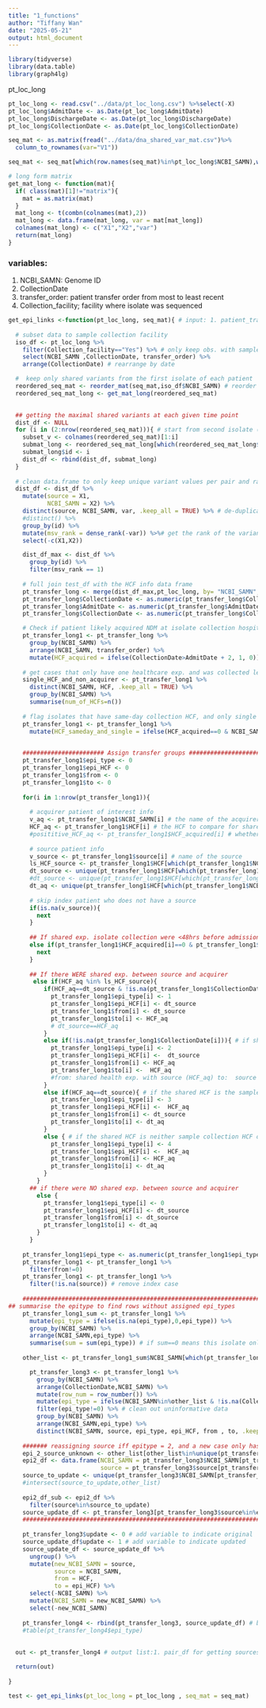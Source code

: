 ```yaml
---
title: "1_functions"
author: "Tiffany Wan"
date: "2025-05-21"
output: html_document
---
```



```r
library(tidyverse)
library(data.table)
library(graph4lg)
```



pt_loc_long
```r
pt_loc_long <- read.csv("../data/pt_loc_long.csv") %>%select(-X)
pt_loc_long$AdmitDate <- as.Date(pt_loc_long$AdmitDate)
pt_loc_long$DischargeDate <- as.Date(pt_loc_long$DischargeDate)
pt_loc_long$CollectionDate <- as.Date(pt_loc_long$CollectionDate)

```

```r
seq_mat <- as.matrix(fread("../data/dna_shared_var_mat.csv")%>%
  column_to_rownames(var="V1")) 

seq_mat <- seq_mat[which(row.names(seq_mat)%in%pt_loc_long$NCBI_SAMN),which(colnames(seq_mat)%in%pt_loc_long$NCBI_SAMN)] 
```

```r
# long form matrix
get_mat_long <- function(mat){
  if( class(mat)[1]!="matrix"){
    mat = as.matrix(mat)
  }
  mat_long <- t(combn(colnames(mat),2))
  mat_long <- data.frame(mat_long, var = mat[mat_long])
  colnames(mat_long) <- c("X1","X2","var")
  return(mat_long)
}
```


### variables: 
1. NCBI_SAMN: Genome ID
2. CollectionDate
3. transfer_order: patient transfer order from most to least recent  
4. Collection_facility; facility where isolate was sequenced
```r
get_epi_links <-function(pt_loc_long, seq_mat){ # input: 1. patient_transfer data frame with HCF exposures, unique ID and transfer dates. 2. shared_variant_matrix with sample unique ID
  
  # subset data to sample collection facility
  iso_df <- pt_loc_long %>%
    filter(Collection_facility=="Yes") %>% # only keep obs. with sample collection dates 
    select(NCBI_SAMN ,CollectionDate, transfer_order) %>%
    arrange(CollectionDate) # rearrange by date

  #  keep only shared variants from the first isolate of each patient
  reordered_seq_mat <- reorder_mat(seq_mat,iso_df$NCBI_SAMN) # reorder the matrix by the order of the (unique ID) from patient transfer data 
  reordered_seq_mat_long <- get_mat_long(reordered_seq_mat)

  
  ## getting the maximal shared variants at each given time point
  dist_df <- NULL
  for (i in (2:nrow(reordered_seq_mat))){ # start from second isolate (bc first isolate can only be source)
    subset_v <- colnames(reordered_seq_mat)[1:i]
    submat_long <- reordered_seq_mat_long[which(reordered_seq_mat_long$X1%in%subset_v&reordered_seq_mat_long$X2%in%subset_v), ]
    submat_long$id <- i
    dist_df <- rbind(dist_df, submat_long)
  }
  
  # clean data.frame to only keep unique variant values per pair and rank'em
  dist_df <- dist_df %>%
    mutate(source = X1,
           NCBI_SAMN = X2) %>%
    distinct(source, NCBI_SAMN, var, .keep_all = TRUE) %>% # de-duplicate data
    #distinct() %>%
    group_by(id) %>%
    mutate(msv_rank = dense_rank(-var)) %>%# get the rank of the variants by descending order
    select(-c(X1,X2))

    dist_df_max <- dist_df %>%
      group_by(id) %>%
      filter(msv_rank == 1)
    
    # full join test_df with the HCF info data frame
    pt_transfer_long <- merge(dist_df_max,pt_loc_long, by= "NCBI_SAMN",all = TRUE) 
    pt_transfer_long$CollectionDate <- as.numeric(pt_transfer_long$CollectionDate)
    pt_transfer_long$AdmitDate <- as.numeric(pt_transfer_long$AdmitDate)
    pt_transfer_long$CollectionDate <- as.numeric(pt_transfer_long$CollectionDate)

    # Check if patient likely acquired NDM at isolate collection hospital
    pt_transfer_long1 <- pt_transfer_long %>%
      group_by(NCBI_SAMN) %>%
      arrange(NCBI_SAMN, transfer_order) %>%
      mutate(HCF_acquired = ifelse(CollectionDate>AdmitDate + 2, 1, 0))  # find isolates where collection date is <48 hrs after admit date
    
    # get cases that only have one healthcare exp. and was collected less than 48 hours after admission
    single_HCF_and_non_acquirer <- pt_transfer_long1 %>%
      distinct(NCBI_SAMN, HCF, .keep_all = TRUE) %>%
      group_by(NCBI_SAMN) %>%
      summarise(num_of_HCFs=n())
    
    # flag isolates that have same-day collection HCF, and only single HCF exp. 
    pt_transfer_long1 <- pt_transfer_long1 %>%
      mutate(HCF_sameday_and_single = ifelse(HCF_acquired==0 & NCBI_SAMN %in%single_HCF_and_non_acquirer$NCBI_SAMN[which(single_HCF_and_non_acquirer$num_of_HCFs==1)],1,0))
    

    ####################### Assign transfer groups ###############################################
    pt_transfer_long1$epi_type <- 0
    pt_transfer_long1$epi_HCF <- 0
    pt_transfer_long1$from <- 0
    pt_transfer_long1$to <- 0
 
    for(i in 1:nrow(pt_transfer_long1)){
      
      # acquirer patient of interest info
      v_aq <- pt_transfer_long1$NCBI_SAMN[i] # the name of the acquirer to compare
      HCF_aq <- pt_transfer_long1$HCF[i] # the HCF to compare for shared exposure 
      #posititive_HCF_aq <- pt_transfer_long1$HCF_acquired[i] # whether this this isolate is sampled at HCF of acquirement (1/0/NA - for non- sample collection HCFs) 
      
      # source patient info
      v_source <- pt_transfer_long1$source[i] # name of the source
      ls_HCF_source <- pt_transfer_long1$HCF[which(pt_transfer_long1$NCBI_SAMN==v_source)] #sources' healthcare exps.
      dt_source <- unique(pt_transfer_long1$HCF[which(pt_transfer_long1$NCBI_SAMN==v_source &!is.na(pt_transfer_long1$CollectionDate))]) # source' sample collection HCF
      #dt_source <- unique(pt_transfer_long1$HCF[which(pt_transfer_long1$NCBI_SAMN==v_source &!is.na(pt_transfer_long1$CollectionDate))]) # source' sample collection HCF
      dt_aq <- unique(pt_transfer_long1$HCF[which(pt_transfer_long1$NCBI_SAMN==v_aq & !is.na(pt_transfer_long1$CollectionDate))]) # acquirers' sample collection HCF
      
      # skip index patient who does not have a source
      if(is.na(v_source)){
        next
      }
      
      ## If shared exp. isolate collection were <48hrs before admission
      else if(pt_transfer_long1$HCF_acquired[i]==0 & pt_transfer_long1$HCF_sameday_and_single[i]!=1 & !is.na(pt_transfer_long1$HCF_acquired[i])){
        next
      }
      
      ## If there WERE shared exp. between source and acquirer
       else if(HCF_aq %in% ls_HCF_source){
          if(HCF_aq==dt_source & !is.na(pt_transfer_long1$CollectionDate[i])){ # if shared HCF is the samples collection HCF of source & is the samples collection HCF of the patient of interest
            pt_transfer_long1$epi_type[i] <- 1
            pt_transfer_long1$epi_HCF[i] <- dt_source
            pt_transfer_long1$from[i] <- dt_source
            pt_transfer_long1$to[i] <- HCF_aq
            # dt_source==HCF_aq
          }
          else if(!is.na(pt_transfer_long1$CollectionDate[i])){ # if shared HCF is the collection HCF of the patient of interest
            pt_transfer_long1$epi_type[i] <- 2
            pt_transfer_long1$epi_HCF[i] <-  dt_source
            pt_transfer_long1$from[i] <- HCF_aq
            pt_transfer_long1$to[i] <-  HCF_aq
            #from: shared health exp. with source (HCF_aq) to:  source sample collection HCF (dt_source)
          }
          else if(HCF_aq==dt_source){ # if the shared HCF is the sample collection HCF of source
            pt_transfer_long1$epi_type[i] <- 3
            pt_transfer_long1$epi_HCF[i] <-  HCF_aq
            pt_transfer_long1$from[i] <- dt_source
            pt_transfer_long1$to[i] <- dt_aq
          }
          else { # if the shared HCF is neither sample collection HCF of source nor patient of interest 
            pt_transfer_long1$epi_type[i] <- 4
            pt_transfer_long1$epi_HCF[i] <-  HCF_aq
            pt_transfer_long1$from[i] <- HCF_aq
            pt_transfer_long1$to[i] <- dt_aq
          }
        }
      ## if there were NO shared exp. between source and acquirer
        else {
          pt_transfer_long1$epi_type[i] <- 0
          pt_transfer_long1$epi_HCF[i] <- dt_source
          pt_transfer_long1$from[i] <- dt_source
          pt_transfer_long1$to[i] <- dt_aq
        }
      }
    
    pt_transfer_long1$epi_type <- as.numeric(pt_transfer_long1$epi_type)
    pt_transfer_long1 <- pt_transfer_long1 %>%
      filter(from!=0)
    pt_transfer_long1 <- pt_transfer_long1 %>%
      filter(!is.na(source)) # remove index case
   
    ##################################################################################
## summarise the epitype to find rows without assigned epi_types
    pt_transfer_long1_sum <- pt_transfer_long1 %>%
      mutate(epi_type = ifelse(is.na(epi_type),0,epi_type)) %>%
      group_by(NCBI_SAMN) %>%
      arrange(NCBI_SAMN,epi_type) %>%
      summarise(sum = sum(epi_type)) # if sum==0 means this isolate only have genomic only (no epilinks)
    
    other_list <- pt_transfer_long1_sum$NCBI_SAMN[which(pt_transfer_long1_sum$sum==0)] ## genomic only links

      pt_transfer_long3 <- pt_transfer_long1 %>%
        group_by(NCBI_SAMN) %>%
        arrange(CollectionDate,NCBI_SAMN) %>%
        mutate(row_num = row_number()) %>%
        mutate(epi_type = ifelse(NCBI_SAMN%in%other_list & !is.na(CollectionDate),5,ifelse(NCBI_SAMN%in%other_list & row_num==1,5,epi_type))) %>%  # flag the isolate that only has inter-no epilink
        filter(epi_type!=0) %>% # clean out uninformative data
        group_by(NCBI_SAMN) %>%
        arrange(NCBI_SAMN,epi_type) %>%
        distinct(NCBI_SAMN, source, epi_type, epi_HCF, from , to, .keep_all = TRUE)
    
    ####### reassigning source iff epitype = 2, and a new case only has epi_type=0 ###
    epi_2_source_unknown <- other_list[other_list%in%unique(pt_transfer_long3$source[which(pt_transfer_long3$epi_type==2)])] 
    epi2_df <- data.frame(NCBI_SAMN = pt_transfer_long3$NCBI_SAMN[pt_transfer_long3$epi_type==2],
                          source = pt_transfer_long3$source[pt_transfer_long3$epi_type==2]) # find the sources isolate id (NCBI_SAMN) for isolated that are epi_type 2
    source_to_update <- unique(pt_transfer_long3$NCBI_SAMN[pt_transfer_long3$NCBI_SAMN%in%epi2_df$source & pt_transfer_long3$epi_type==5]) # find the ones that only have unknown sources
    #intersect(source_to_update,other_list)
    
    epi2_df_sub <- epi2_df %>%
      filter(source%in%source_to_update)
    source_update_df <- pt_transfer_long3[pt_transfer_long3$source%in%epi2_df_sub$source & pt_transfer_long3$NCBI_SAMN %in% epi2_df_sub$NCBI_SAMN & pt_transfer_long3$epi_type==2,] # subset to epi_type2 sources that has unknown sources 
    ##################################################################################
    
    pt_transfer_long3$update <- 0 # add variable to indicate original
    source_update_df$update <- 1 # add variable to indicate updated
    source_update_df <- source_update_df %>%
      ungroup() %>%
      mutate(new_NCBI_SAMN = source,
             source = NCBI_SAMN,
             from = HCF,
             to = epi_HCF) %>%
      select(-NCBI_SAMN) %>%
      mutate(NCBI_SAMN = new_NCBI_SAMN) %>%
      select(-new_NCBI_SAMN) 
    
    pt_transfer_long4 <- rbind(pt_transfer_long3, source_update_df) # bind with updated df
    #table(pt_transfer_long4$epi_type)
  
  
  out <- pt_transfer_long4 # output list:1. pair_df for getting sources with maximum shared variants 2. and the actual output of interest

  return(out)
  
}
```

```r

test <- get_epi_links(pt_loc_long = pt_loc_long , seq_mat = seq_mat)

```